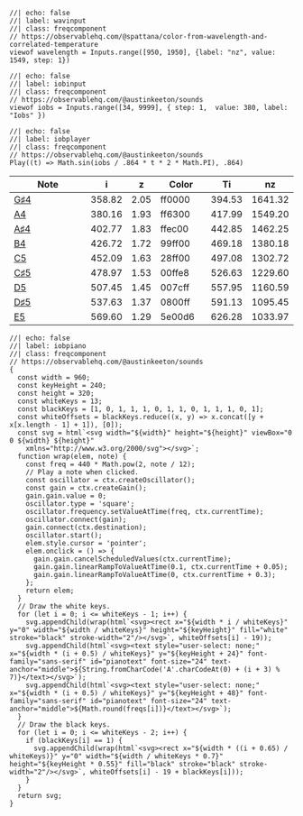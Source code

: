```ojs
//| echo: false
//| label: wavinput
//| class: freqcomponent
// https://observablehq.com/@spattana/color-from-wavelength-and-correlated-temperature
viewof wavelength = Inputs.range([950, 1950], {label: "nz", value: 1549, step: 1})
```

```ojs
//| echo: false
//| label: iobinput
//| class: freqcomponent
// https://observablehq.com/@austinkeeton/sounds
viewof iobs = Inputs.range([34, 9999], { step: 1,  value: 380, label: "Iobs" })
```

```ojs
//| echo: false
//| label: iobplayer
//| class: freqcomponent
// https://observablehq.com/@austinkeeton/sounds
Play((t) => Math.sin(iobs / .864 * t * 2 * Math.PI), .864)
```

:::{#iobtable}
| Note  | [i]{.tool data-bs-toggle="tooltip" data-bs-title="iobs"}  | [z]{.tool data-bs-toggle="tooltip" data-bs-title="zem"}    | Color                  | [Ti]{.tool data-bs-toggle="tooltip" data-bs-title="teraiobs"}     | [nz]{.tool data-bs-toggle="tooltip" data-bs-title="nanozems"}      |
| ------------------------------------------------------ | ------ | ---- | ---------------------- | ------ | ------- |
| [G♯4](https://en.wikipedia.org/wiki/G♯_(musical_note)) | 358.82 | 2.05 | [ff0000]{.color0}      | 394.53 | 1641.32 |
| [A4](https://en.wikipedia.org/wiki/A_(musical_note))   | 380.16 | 1.93 | [ff6300]{.colorff6300} | 417.99 | 1549.20 |
| [A♯4](https://en.wikipedia.org/wiki/A♯_(musical_note)) | 402.77 | 1.83 | [ffec00]{.colorffec00} | 442.85 | 1462.25 |
| [B4](https://en.wikipedia.org/wiki/B_(musical_note))   | 426.72 | 1.72 | [99ff00]{.color99ff00} | 469.18 | 1380.18 |
| [C5](https://en.wikipedia.org/wiki/C_(musical_note))   | 452.09 | 1.63 | [28ff00]{.color28ff00} | 497.08 | 1302.72 |
| [C♯5](https://en.wikipedia.org/wiki/C♯_(musical_note)) | 478.97 | 1.53 | [00ffe8]{.color00ffe8} | 526.63 | 1229.60 |
| [D5](https://en.wikipedia.org/wiki/D_(musical_note))   | 507.45 | 1.45 | [007cff]{.color007cff} | 557.95 | 1160.59 |
| [D♯5](https://en.wikipedia.org/wiki/D♯_(musical_note)) | 537.63 | 1.37 | [0800ff]{.color0800ff} | 591.13 | 1095.45 |
| [E5](https://en.wikipedia.org/wiki/E_(musical_note))   | 569.60 | 1.29 | [5e00d6]{.color5e00d6} | 626.28 | 1033.97 |
:::

```ojs
//| echo: false
//| label: iobpiano
//| class: freqcomponent
// https://observablehq.com/@austinkeeton/sounds
{
  const width = 960;
  const keyHeight = 240;
  const height = 320;
  const whiteKeys = 13;
  const blackKeys = [1, 0, 1, 1, 1, 0, 1, 1, 0, 1, 1, 1, 0, 1];
  const whiteOffsets = blackKeys.reduce((x, y) => x.concat([y + x[x.length - 1] + 1]), [0]);
  const svg = html`<svg width="${width}" height="${height}" viewBox="0 0 ${width} ${height}"
    xmlns="http://www.w3.org/2000/svg"></svg>`;
  function wrap(elem, note) {
    const freq = 440 * Math.pow(2, note / 12);
    // Play a note when clicked.
    const oscillator = ctx.createOscillator();
    const gain = ctx.createGain();
    gain.gain.value = 0;
    oscillator.type = 'square';
    oscillator.frequency.setValueAtTime(freq, ctx.currentTime);
    oscillator.connect(gain);
    gain.connect(ctx.destination);
    oscillator.start();
    elem.style.cursor = 'pointer';
    elem.onclick = () => {
      gain.gain.cancelScheduledValues(ctx.currentTime);
      gain.gain.linearRampToValueAtTime(0.1, ctx.currentTime + 0.05);
      gain.gain.linearRampToValueAtTime(0, ctx.currentTime + 0.3);
    };
    return elem;
  }
  // Draw the white keys.
  for (let i = 0; i <= whiteKeys - 1; i++) {
    svg.appendChild(wrap(html`<svg><rect x="${width * i / whiteKeys}" y="0" width="${width / whiteKeys}" height="${keyHeight}" fill="white" stroke="black" stroke-width="2"/></svg>`, whiteOffsets[i] - 19));
    svg.appendChild(html`<svg><text style="user-select: none;" x="${width * (i + 0.5) / whiteKeys}" y="${keyHeight + 24}" font-family="sans-serif" id="pianotext" font-size="24" text-anchor="middle">${String.fromCharCode('A'.charCodeAt(0) + (i + 3) % 7)}</text></svg>`);
    svg.appendChild(html`<svg><text style="user-select: none;" x="${width * (i + 0.5) / whiteKeys}" y="${keyHeight + 48}" font-family="sans-serif" id="pianotext" font-size="24" text-anchor="middle">${Math.round(freqs[i])}</text></svg>`);
  }
  // Draw the black keys.
  for (let i = 0; i <= whiteKeys - 2; i++) {
    if (blackKeys[i] == 1) {
      svg.appendChild(wrap(html`<svg><rect x="${width * ((i + 0.65) / whiteKeys)}" y="0" width="${width / whiteKeys * 0.7}" height="${keyHeight * 0.55}" fill="black" stroke="black" stroke-width="2"/></svg>`, whiteOffsets[i] - 19 + blackKeys[i]));
    }
  }
  return svg;
}
```
